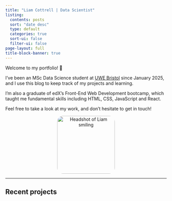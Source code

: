 ```yaml
---
title: "Liam Cottrell | Data Scientist"
listing:
  contents: posts
  sort: "date desc"
  type: default
  categories: true
  sort-ui: false
  filter-ui: false
page-layout: full
title-block-banner: true
---
```


<p>Welcome to my portfolio! 🙂</p>

<p>I've been an MSc Data Science student at <a href="https://uwe.ac.uk" target="_blank">UWE Bristol</a> since January 2025, and I use this blog to keep track of my projects and learning.</p>

<p>I'm also a graduate of edX's Front-End Web Development bootcamp, which taught me fundamental skills including HTML, CSS, JavaScript and React.</p>

<p>Feel free to take a look at my work, and don't hesitate to get in touch!</p>

<div style="text-align: center;">
<img src="pfp1.png" alt="Headshot of Liam smiling" style="width: 180px; border-radius: 10%;">
</div>

------------------------------------------------------------------------

## Recent projects
